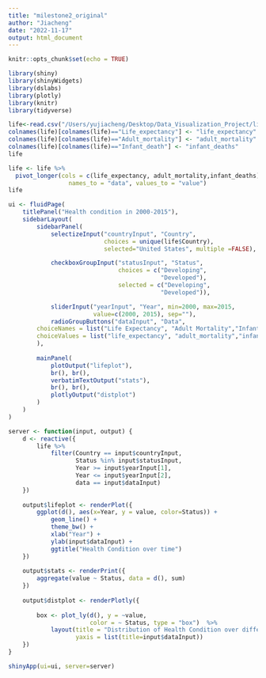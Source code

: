 ```yaml
---
title: "milestone2_original"
author: "Jiacheng"
date: "2022-11-17"
output: html_document
---
```


```r
knitr::opts_chunk$set(echo = TRUE)
```

```r
library(shiny)
library(shinyWidgets)
library(dslabs)
library(plotly)
library(knitr)
library(tidyverse)
```

```r
life<-read.csv("/Users/yujiacheng/Desktop/Data_Visualization_Project/life_expectancy_data.csv")
colnames(life)[colnames(life)=="Life_expectancy"] <- "life_expectancy"
colnames(life)[colnames(life)=="Adult_mortality"] <- "adult_mortality"
colnames(life)[colnames(life)=="Infant_death"] <- "infant_deaths"
life
```

```r
life <- life %>% 
  pivot_longer(cols = c(life_expectancy, adult_mortality,infant_deaths), 
                 names_to = "data", values_to = "value")
life
```

```r
ui <- fluidPage(
    titlePanel("Health condition in 2000-2015"),
    sidebarLayout(
        sidebarPanel(
            selectizeInput("countryInput", "Country",
                           choices = unique(life$Country),  
                           selected="United States", multiple =FALSE), 

            checkboxGroupInput("statusInput", "Status",
                               choices = c("Developing",
                                           "Developed"),
                               selected = c("Developing",
                                           "Developed")),

            sliderInput("yearInput", "Year", min=2000, max=2015, 
                        value=c(2000, 2015), sep=""),
            radioGroupButtons("dataInput", "Data",
        choiceNames = list("Life Expectancy", "Adult Mortality","Infant Deaths"),
        choiceValues = list("life_expectancy", "adult_mortality","infant_deaths"))
        ),  
        
        mainPanel(
            plotOutput("lifeplot"),
            br(), br(),
            verbatimTextOutput("stats"), 
            br(), br(),
            plotlyOutput("distplot")
        ) 
    )   
)   

server <- function(input, output) {
    d <- reactive({
        life %>%
            filter(Country == input$countryInput,
                   Status %in% input$statusInput,
                   Year >= input$yearInput[1],
                   Year <= input$yearInput[2],
                   data == input$dataInput)
    }) 
    
    output$lifeplot <- renderPlot({
        ggplot(d(), aes(x=Year, y = value, color=Status)) +
            geom_line() + 
            theme_bw() +
            xlab("Year") +
            ylab(input$dataInput) +
            ggtitle("Health Condition over time")
    })
    
    output$stats <- renderPrint({
        aggregate(value ~ Status, data = d(), sum)
    })
    
    output$distplot <- renderPlotly({
        
        box <- plot_ly(d(), y = ~value,
                       color = ~ Status, type = "box")  %>%
            layout(title = "Distribution of Health Condition over different years",
                   yaxis = list(title=input$dataInput))
    })
}

shinyApp(ui=ui, server=server)
```

